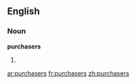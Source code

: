 ==English==

===Noun===
'''purchasers'''

# {{plural of|[[purchaser]]}}

[[ar:purchasers]]
[[fr:purchasers]]
[[zh:purchasers]]